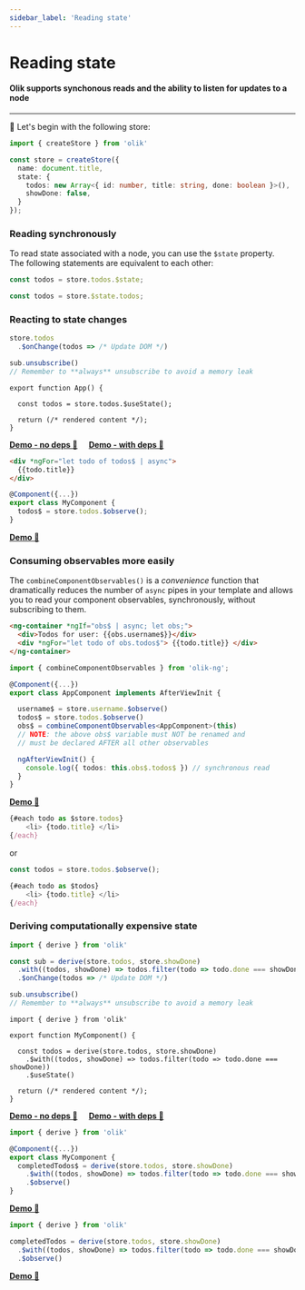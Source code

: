 ```yaml
---
sidebar_label: 'Reading state'
---
```


# Reading state

#### Olik supports synchonous reads and the ability to listen for updates to a node  

---

🥚 Let's begin with the following store:
```ts
import { createStore } from 'olik'

const store = createStore({
  name: document.title,
  state: {
    todos: new Array<{ id: number, title: string, done: boolean }>(),
    showDone: false,
  }
});
```

### Reading synchronously
To read state associated with a node, you can use the `$state` property.  
The following statements are equivalent to each other:
```ts
const todos = store.todos.$state;
```
```ts
const todos = store.$state.todos;
```

### Reacting to state changes


<Tabs groupId="frameworks">
<TabItem value="no framework" label="No framework">

```ts
store.todos
  .$onChange(todos => /* Update DOM */)

sub.unsubscribe()
// Remember to **always** unsubscribe to avoid a memory leak
```

</TabItem>
<TabItem value="react" label="React">

```tsx
export function App() {

  const todos = store.todos.$useState();

  return (/* rendered content */);
}
```
[**Demo - no deps 🥚**](https://codesandbox.io/s/olik-react-usestate-hook-d3z0y?file=/src/App.tsx) &nbsp;&nbsp;&nbsp; [**Demo - with deps 🥚**](https://codesandbox.io/s/olik-react-usestate-with-deps-7pf9d?file=/src/App.tsx)

</TabItem>
<TabItem value="angular" label="Angular">

```html
<div *ngFor="let todo of todos$ | async">
  {{todo.title}}
</div>
```
```ts
@Component({...})
export class MyComponent {
  todos$ = store.todos.$observe();
}
```
[**Demo 🥚**](https://codesandbox.io/s/olik-ng-read-iwyd3?file=/src/app/app.component.ts)

### Consuming observables more easily

The `combineComponentObservables()` is a *convenience* function that dramatically reduces the number of `async` pipes in your template and allows you to read your component observables, synchronously, without subscribing to them.

```html
<ng-container *ngIf="obs$ | async; let obs;">
  <div>Todos for user: {{obs.username$}}</div>
  <div *ngFor="let todo of obs.todos$"> {{todo.title}} </div>
</ng-container>
```
```ts
import { combineComponentObservables } from 'olik-ng';

@Component({...})
export class AppComponent implements AfterViewInit {

  username$ = store.username.$observe()
  todos$ = store.todos.$observe()
  obs$ = combineComponentObservables<AppComponent>(this)
  // NOTE: the above obs$ variable must NOT be renamed and 
  // must be declared AFTER all other observables

  ngAfterViewInit() {
    console.log({ todos: this.obs$.todos$ }) // synchronous read
  }
}
```
[**Demo 🥚**](https://codesandbox.io/s/olik-ng-combinecomponentobservables-trh42?file=/src/app/app.component.ts)

</TabItem>
<TabItem value="svelte" label="Svelte">

```ts
{#each todo as $store.todos}
	<li> {todo.title} </li>
{/each}
```
or
```ts
const todos = store.todos.$observe();

{#each todo as $todos}
	<li> {todo.title} </li>
{/each}
```

</TabItem>
</Tabs>

### Deriving computationally expensive state

<Tabs groupId="frameworks">
<TabItem value="no framework" label="No framework">

```ts
import { derive } from 'olik'

const sub = derive(store.todos, store.showDone)
  .with((todos, showDone) => todos.filter(todo => todo.done === showDone))
  .$onChange(todos => /* Update DOM */)

sub.unsubscribe()
// Remember to **always** unsubscribe to avoid a memory leak
```

</TabItem>
<TabItem value="react" label="React">

```tsx
import { derive } from 'olik'

export function MyComponent() {
  
  const todos = derive(store.todos, store.showDone)
    .$with((todos, showDone) => todos.filter(todo => todo.done === showDone))
    .$useState()

  return (/* rendered content */);
}
```

[**Demo - no deps 🥚**](https://codesandbox.io/s/olik-react-derivefrom-jv9dd?file=/src/App.tsx) &nbsp;&nbsp;&nbsp; [**Demo - with deps 🥚**](https://codesandbox.io/s/olik-react-derivefrom-with-deps-z7x4i?file=/src/App.tsx)

</TabItem>
<TabItem value="angular" label="Angular">

```ts
import { derive } from 'olik'

@Component({...})
export class MyComponent {
  completedTodos$ = derive(store.todos, store.showDone)
    .$with((todos, showDone) => todos.filter(todo => todo.done === showDone))
    .$observe()
}
```
[**Demo 🥚**](https://codesandbox.io/s/olik-ng-memoise-supgo?file=/src/app/app.component.ts)

</TabItem>
<TabItem value="svelte" label="Svelte">

```ts
import { derive } from 'olik'

completedTodos = derive(store.todos, store.showDone)
  .$with((todos, showDone) => todos.filter(todo => todo.done === showDone))
  .$observe()
```
[**Demo 🥚**](https://codesandbox.io/s/olik-ng-memoise-supgo?file=/src/app/app.component.ts)

</TabItem>
</Tabs>


